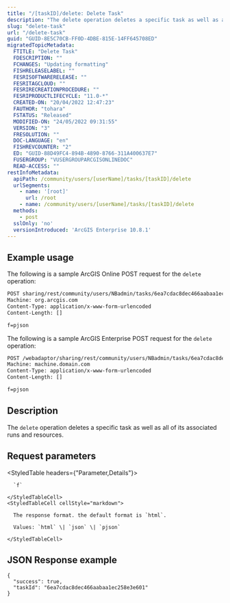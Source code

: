 ```yaml
---
title: "/[taskID]/delete: Delete Task"
description: "The delete operation deletes a specific task as well as all of its associated runs and resources."
slug: "delete-task"
url: "/delete-task"
guid: "GUID-8E5C70CB-FF0D-4DBE-815E-14FF645708ED"
migratedTopicMetadata:
  FTITLE: "Delete Task"
  FDESCRIPTION: ""
  FCHANGES: "Updating formatting"
  FISHRELEASELABEL: ""
  FESRISOFTWARERELEASE: ""
  FESRITAGCLOUD: ""
  FESRIRECREATIONPROCEDURE: ""
  FESRIPRODUCTLIFECYCLE: "11.0-*"
  CREATED-ON: "20/04/2022 12:47:23"
  FAUTHOR: "tohara"
  FSTATUS: "Released"
  MODIFIED-ON: "24/05/2022 09:31:55"
  VERSION: "3"
  FRESOLUTION: ""
  DOC-LANGUAGE: "en"
  FISHREVCOUNTER: "2"
  ED: "GUID-88D49FC4-894B-4890-8766-311A400637E7"
  FUSERGROUP: "VUSERGROUPARCGISONLINEDOC"
  READ-ACCESS: ""
restInfoMetadata:
  apiPath: /community/users/[userName]/tasks/[taskID]/delete
  urlSegments:
    - name: '[root]'
      url: /root
    - name: /community/users/[userName]/tasks/[taskID]/delete
  methods:
    - post
  sslOnly: 'no'
  versionIntroduced: 'ArcGIS Enterprise 10.8.1'
---
```


## Example usage

The following is a sample ArcGIS Online POST request for the `delete` operation:

```markdown
POST sharing/rest/community/users/NBadmin/tasks/6ea7cdac8dec466aabaa1ec258e3e601/delete HTTP/1.1
Machine: org.arcgis.com
Content-Type: application/x-www-form-urlencoded
Content-Length: []

f=pjson
```

The following is a sample ArcGIS Enterprise POST request for the `delete` operation:

```markdown
POST /webadaptor/sharing/rest/community/users/NBadmin/tasks/6ea7cdac8dec466aabaa1ec258e3e601/delete HTTP/1.1
Machine: machine.domain.com
Content-Type: application/x-www-form-urlencoded
Content-Length: []

f=pjson
``` 

## Description

The `delete` operation deletes a specific task as well as all of its associated runs and resources.

## Request parameters

<StyledTable headers={"Parameter,Details"}>
  <StyledTableRow>
    <StyledTableCell cellStyle="markdown">

      `f` 

    </StyledTableCell>
    <StyledTableCell cellStyle="markdown">

      The response format. the default format is `html`.

      Values: `html` \| `json` \| `pjson`

    </StyledTableCell>
  </StyledTableRow>
</StyledTable>

## JSON Response example

```other
{
  "success": true,
  "taskId": "6ea7cdac8dec466aabaa1ec258e3e601"
}
```

 
